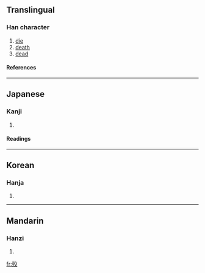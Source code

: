 {{see|歿}}

==Translingual==
===Han character===
{{Han char|rn=78|rad=歹|as=04|sn=8|four=|canj=一弓竹弓水 (MNHNE)}}
# [[die]]
# [[death]]
# [[dead]]
====References====
{{Han ref|kx=0579.331|dkj=16386|hdz=21382.180|uh=6B81|ud=27521}}

----
==Japanese==
===Kanji===
{{ja-kanji|grade=|rs=歹04}}
# {{defn|Japanese}} 
====Readings====
{{ja-readings|on=[[ぼつ]] (botsu), [[もち]] (mochi)|kun=[[しぬ]] (shinu)}}

----
==Korean==
===Hanja===
{{ko-hanja|hangeul=몰|eumhun=|rv=mol|mr=mol|y=mol}}
# {{defn|Korean}}

----
==Mandarin==
===Hanzi===
{{cmn-hanzi|tra=歿|pin=[[mò]] ([[mo4]]), [[wěn]] ([[wen3]])|wg=mo<sup>4</sup>, wen<sup>3</sup>}}
# {{defn|Mandarin}}

[[fr:殁]]